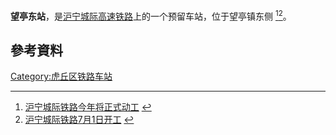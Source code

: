 {{Infobox China railway station 
|车站名称 = 望亭东站
|车站名称拼音 = Wangting East
|车站位置 = [[江苏省|江苏省]][[苏州市|苏州市]][[望亭镇|望亭镇]]
|归属 = [[上海铁路局|上海铁路局]]
|线路 = [[沪宁城际高速铁路|沪宁城际高速铁路]]
|车站等级 = 
|月台数目 = 
}}

'''望亭东站'''，是[[沪宁城际高速铁路|沪宁城际高速铁路]]上的一个预留车站，位于望亭镇东侧<!--，设站台2座，到发线4条。--><ref>[http://js.xinhuanet.com/xin_wen_zhong_xin/2008-03/18/content_12723395.htm 沪宁城际铁路今年将正式动工] {{webarchive|url=https://web.archive.org/web/20131017171438/http://js.xinhuanet.com/xin_wen_zhong_xin/2008-03/18/content_12723395.htm |date=2013-10-17 }}</ref><ref>[http://www.iyaxin.com/news/content/2008-06/28/content_198248.htm 沪宁城际铁路7月1日开工] {{webarchive|url=https://web.archive.org/web/20150723135702/http://www.iyaxin.com/news/content/2008-06/28/content_198248.htm |date=2015-07-23 }}</ref>。

==參考資料==
{{reflist}}

{{苏州铁路车站}}
{{沪宁高速铁路}}

{{Suzhou-stub}}
{{Railwaystation-stub}}

[[Category:虎丘区铁路车站|Category:虎丘区铁路车站]]